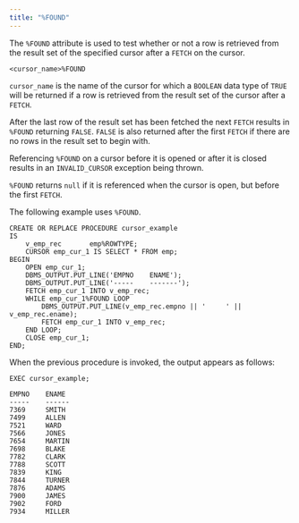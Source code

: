 ```yaml
---
title: "%FOUND"
---
```


<div id="%found" class="registered_link"></div>

The `%FOUND` attribute is used to test whether or not a row is retrieved from the result set of the specified cursor after a `FETCH` on the cursor.

```text
<cursor_name>%FOUND
```

`cursor_name` is the name of the cursor for which a `BOOLEAN` data type of `TRUE` will be returned if a row is retrieved from the result set of the cursor after a `FETCH`.

After the last row of the result set has been fetched the next `FETCH` results in `%FOUND` returning `FALSE`. `FALSE` is also returned after the first `FETCH` if there are no rows in the result set to begin with.

Referencing `%FOUND` on a cursor before it is opened or after it is closed results in an `INVALID_CURSOR` exception being thrown.

`%FOUND` returns `null` if it is referenced when the cursor is open, but before the first `FETCH`.

The following example uses `%FOUND`.

```text
CREATE OR REPLACE PROCEDURE cursor_example
IS
    v_emp_rec       emp%ROWTYPE;
    CURSOR emp_cur_1 IS SELECT * FROM emp;
BEGIN
    OPEN emp_cur_1;
    DBMS_OUTPUT.PUT_LINE('EMPNO    ENAME');
    DBMS_OUTPUT.PUT_LINE('-----    -------');
    FETCH emp_cur_1 INTO v_emp_rec;
    WHILE emp_cur_1%FOUND LOOP
        DBMS_OUTPUT.PUT_LINE(v_emp_rec.empno || '     ' || v_emp_rec.ename);
        FETCH emp_cur_1 INTO v_emp_rec;
    END LOOP;
    CLOSE emp_cur_1;
END;
```

When the previous procedure is invoked, the output appears as follows:

```text
EXEC cursor_example;

EMPNO    ENAME
-----    ------
7369     SMITH
7499     ALLEN
7521     WARD
7566     JONES
7654     MARTIN
7698     BLAKE
7782     CLARK
7788     SCOTT
7839     KING
7844     TURNER
7876     ADAMS
7900     JAMES
7902     FORD
7934     MILLER
```
